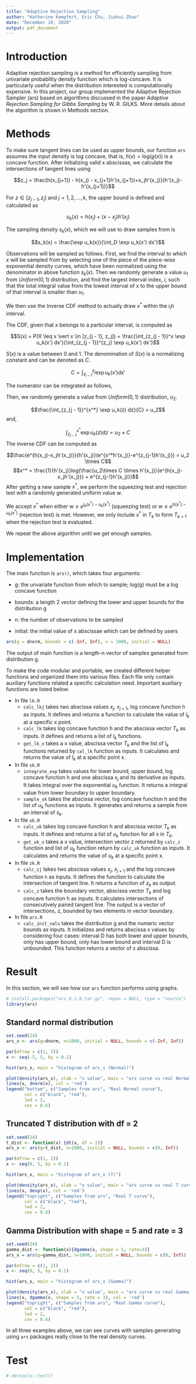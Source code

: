 ---
title: "Adaptive Rejection Sampling"
author: "Katherine Kempfert, Eric Chu, Jiahui Zhao" 
date: "December 18, 2020"
output: pdf_document
---

# Introduction

Adaptive rejection sampling is a method for efficiently sampling from univariate probability density function which is log-concave. It is particularly useful when the distribution interested is computationally expensive. In this project, our group implemented the Adaptive Rejection Sampler (ars) based on algorithms discussed in the paper *Adaptive Rejection Sampling for Gibbs Sampling* by W. R. GILKS. More details about the algorithm is shown in Methods section. 

# Methods

To make sure tangent lines can be used as upper bounds, our function `ars` assumes the input density is log concave, that is, $h(x) = log(g(x))$ is a concave function. After initializing valid x abscissas, we calculate the intersections of tangent lines using

$$z_j = \frac{h(x_{j+1}) - h(x_j) - x_{j+1}h'(x_{j+1})+x_jh'(x_j)}{h'(x_j)-h'(x_{j+1})}$$

For $z \in [z_{j - 1}, z_j]$ and $j = 1, 2, ..., k$, the upper bound is defined and calculated as 

$$ u_k(x) = h(x_j) + (x - x_j)h'(x_j)$$

The sampling density $s_k(x)$, which we will use to draw samples from is

$$s_k(x) = \frac{\exp u_k(x)}{\int_D \exp u_k(x') dx'}$$ 

Observations will be sampled as follows. First, we find the interval to which $x$ will be sampled from by selecting one of the piece of the piece-wise exponential density curves, which have been normalized using the denominator in above function $s_k(x)$. Then we randomly generate a value $u_1$ from $Uniform(0, 1)$ distribution, and find the largest interval index, $i$, such that the total integral value from the lowest interval of x to the upper bound of that interval is smaller than $u_1$.   
  
We then use the Inverse CDF method to actually draw $x^*$ within the $i_th$ interval.  

The CDF, given that $x$ belongs to a particular interval, is computed as 

$$S(x) = P(X \leq x \vert x \in [z_{j - 1}, z_j]) = \frac{\int_{z_{j - 1}}^x \exp u_k(x') dx'}{\int_{z_{j - 1}}^{z_j} \exp u_k(x') dx'}$$
  
$S(x)$ is a value between 0 and 1. The denomination of $S(x)$ is a normalizing constant and can be denoted as $C$. 

$$C = \int_{z_{j - 1}}^{z_j} \exp u_k(x') dx'$$

The numerator can be integrated as follows,

\begin{align*}
\int_{z_{j - 1}}^x \exp u_k(z) dz &= \int_{z_{j - 1}}^x \exp(h(x_j) + (z - x_j)h'(x_j)) dz \\
&= \exp(h(x_j) - x_j h'(x_j)) \int_{z_{j - 1}}^x \exp(z h'(x_j)) dz \\
&=  \exp(h(x_j) - x_j h'(x_j)) \cdot \frac{\exp(z h'(x_j))}{h'(x_j)} \big \vert_{z_{j - 1}}^{x} \\
&= \frac{\exp(h(x_j) - x_j h'(x_j)) }{h'(x_j)} \left(\exp(x h'(x_j)) - \exp(z_{j - 1} h'(x_j)) \right). 
\end{align*}

Then, we randomly generate a value from $Uniform(0,1)$ distribution, $u_2$.

$$\frac{\int_{z_{j - 1}}^{x^*} \exp u_k(z) dz}{C} = u_2$$
and,

$$\int_{z_{j - 1}}^{x^*} \exp u_k(z) dz = u_2 \times C$$
The inverse CDF can be computed as  

$$\frac{e^{h(x_j)-x_jh'(x_j)}}{h'(x_j)}(e^{x^*h'(x_j)}-e^{z_{j-1}h'(x_j)}) = u_2 \times C$$
$$x^* = \frac{1}{h'(x_j)}log(\frac{u_2\times C \times h'(x_j)}{e^{h(x_j)-x_jh'(x_j)}} + e^{z_{j-1}h'(x_j)})$$
After getting a new sample $x^*$, we perform the squeezing test and rejection test with a randomly generated uniform value $w$.

We accept $x^*$ when either $w \le e^{l_k(x^*) - u_k(x^*)}$ (squeezing test) or $w \le e^{h(x^*) - u_k(x^*)}$ (rejection test) is met. However, we only include $x^*$ in $T_k$ to form $T_{k+1}$ when the rejection test is evaluated. 


We repeat the above algorithm until we get enough samples.

# Implementation

The main function is `ars()`, which takes four arguments: 

* g: the unvariate function from which to sample; log(g) must be a log concave function  
  
* bounds: a length 2 vector defining the lower and upper bounds for the distribution g  
  
* n: the number of observations to be sampled  
  
* initial: the initial value of x abscissae which can be defined by users  

```{r, eval=FALSE}
ars(g = dnorm, bounds = c(-Inf, Inf), n = 1000, initial = NULL)
```

The output of main function is a length-n vector of samples generated from distribution g.  
  
To make the code modular and portable, we created different helper functions and organized them into various files. Each file only contain auxiliary functions related a specific calculation need. Important auxiliary functions are listed below. 

* In file `lk.R` 
  + `calc_lkj` takes two abscissa values $x_j$, $x_{j+1}$, log concave function h as inputs. It defines and returns a function to calculate the value of $l_k$ at a specific x point.  
  + `calc_lk` takes log concave function h and the abscissa vector $T_k$ as inputs. It defines and returns a list of $l_k$ functions.  
  + `get_lk_x` takes a x value, abscissa vector $T_k$ and the list of $l_k$ functions returned by `cal_lk` function as inputs. It calculates and returns the value of $l_k$ at a specific point x. 
* In file `sk.R`
  + `integrate_exp` takes values for lower bound, upper bound, log concave function h and one abscissa $x_j$ and its derivative as inputs. It takes integral over the exponential $u_k$ function. It returns a integral value from lower boundary to upper boundary.   
  + `sample_sk` takes the abscissa vector, log concave function h and the list of $u_k$ functions as inputs. It generates and returns a sample from an interval of $s_k$.
* In file `uk.R`
  + `calc_uk` takes log concave function h and abscissa vector $T_k$ as inputs. It defines and returns a list of $u_k$ function for all x in $T_k$.  
  + `get_uk_x` takes a x value, intersection vector z returned by `calc_z` function and list of $u_k$ function return by `calc_uk` function as inputs. It calculates and returns the value of $u_k$ at a specific point x. 
* In file `zk.R`
  + `calc_zj` takes two abscissa values $x_j$, $x_{j+1}$ and the log concave function `h` as inputs. It defines the function to calculate the intersection of tangent line. It returns a function of $z_k$ as output.  
  + `calc_z` takes the boundary vector, abscissa vector $T_k$ and log concave function h as inputs. It calculates intersections of consecutively paired tangent line. The output is a vector of intersections, z, bounded by two elements in vector boundary. 
* In file `ars.R`
  + `calc_init_vals` takes the distribution g and the numeric vector bounds as inputs. It initializes and returns abscissa x values by considering four cases: interval D has both lower and upper bounds, only has upper bound, only has lower bound and interval D is unbounded. This function returns a vector of x abscissa. 
  
# Result 

In this section, we will see how our `ars` function performs using graphs.

```{r, message=FALSE,warning=FALSE}
# install.packages("ars_0.1.0.tar.gz", repos = NULL, type = "source")
library(ars)
```

## Standard normal distribution

```{r}
set.seed(24)
ars_x <- ars(g=dnorm, n=1000, initial = NULL, bounds = c(-Inf, Inf))
```

```{r}
par(mfrow = c(1, 2))
x <- seq(-5, 5, by = 0.1)

hist(ars_x, main = "histogram of ars_x (Normal)")

plot(density(ars_x), xlab = "x value", main = "ars curve vs real Normal curve")
lines(x, dnorm(x), col = 'red')
legend("bottom", c("Samples from ars", "Real Normal curve"),
       col = c("black", "red"),
       lwd = 2,
       cex = 0.6)
```

## Truncated T distribution with df = 2

```{r}
set.seed(24)
t_dist <- function(x) {dt(x, df = 2)}
ars_x <- ars(g=t_dist, n=1000, initial = NULL, bounds = c(0, Inf))
```

```{r}
par(mfrow = c(1, 2))
x <- seq(0, 5, by = 0.1)

hist(ars_x, main = "histogram of ars_x (T)")

plot(density(ars_x), xlab = "x value", main = "ars curve vs real T curve")
lines(x, dexp(x), col = 'red')
legend("topright", c("Samples from ars", "Real T curve"),
       col = c("black", "red"),
       lwd = 2,
       cex = 0.6)
```

## Gamma Distribution with shape = 5 and rate = 3

```{r}
set.seed(24)
gamma_dist <- function(x){dgamma(x, shape = 5, rate=3)}
ars_x = ars(g=gamma_dist, n=1000, initial = NULL, bounds = c(0, Inf))
```

```{r}
par(mfrow = c(1, 2))
x <- seq(0, 5, by = 0.1)

hist(ars_x, main = "histogram of ars_x (Gamma)")

plot(density(ars_x), xlab = "x value", main = "ars curve vs real Gamma curve")
lines(x, dgamma(x, shape = 5, rate = 3), col = 'red')
legend("topright", c("Samples from ars", "Real Gamma curve"),
       col = c("black", "red"),
       lwd = 2,
       cex = 0.6)
```
In all three examples above, we can see curves with samples generating using `ars` packages really close to the real density curves. 

# Test

```{r}
# devtools::test()
```


